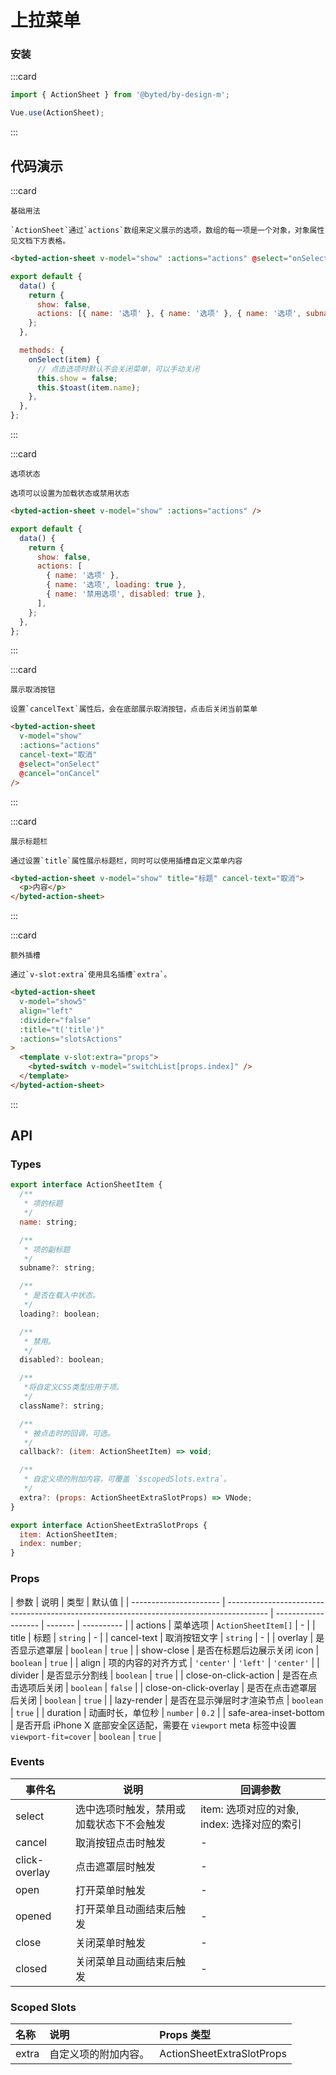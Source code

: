 # 上拉菜单

### 安装

:::card

```javascript
import { ActionSheet } from '@byted/by-design-m';

Vue.use(ActionSheet);
```

:::

## 代码演示

:::card

```topic
基础用法
```

```desc
`ActionSheet`通过`actions`数组来定义展示的选项，数组的每一项是一个对象，对象属性见文档下方表格。
```

```html
<byted-action-sheet v-model="show" :actions="actions" @select="onSelect" />
```

```javascript
export default {
  data() {
    return {
      show: false,
      actions: [{ name: '选项' }, { name: '选项' }, { name: '选项', subname: '描述详细信息' }],
    };
  },

  methods: {
    onSelect(item) {
      // 点击选项时默认不会关闭菜单，可以手动关闭
      this.show = false;
      this.$toast(item.name);
    },
  },
};
```

:::

:::card

```topic
选项状态
```

```desc
选项可以设置为加载状态或禁用状态
```

```html
<byted-action-sheet v-model="show" :actions="actions" />
```

```javascript
export default {
  data() {
    return {
      show: false,
      actions: [
        { name: '选项' },
        { name: '选项', loading: true },
        { name: '禁用选项', disabled: true },
      ],
    };
  },
};
```

:::

:::card

```topic
展示取消按钮
```

```desc
设置`cancelText`属性后，会在底部展示取消按钮，点击后关闭当前菜单
```

```html
<byted-action-sheet
  v-model="show"
  :actions="actions"
  cancel-text="取消"
  @select="onSelect"
  @cancel="onCancel"
/>
```

:::

:::card

```topic
展示标题栏
```

```desc
通过设置`title`属性展示标题栏，同时可以使用插槽自定义菜单内容
```

```html
<byted-action-sheet v-model="show" title="标题" cancel-text="取消">
  <p>内容</p>
</byted-action-sheet>
```

:::

:::card

```topic
额外插槽
```

```desc
通过`v-slot:extra`使用具名插槽`extra`。
```

```html
<byted-action-sheet
  v-model="show5"
  align="left"
  :divider="false"
  :title="t('title')"
  :actions="slotsActions"
>
  <template v-slot:extra="props">
    <byted-switch v-model="switchList[props.index]" />
  </template>
</byted-action-sheet>
```

:::

## API

### Types

```javascript
export interface ActionSheetItem {
  /**
   * 项的标题
   */
  name: string;

  /**
   * 项的副标题
   */
  subname?: string;

  /**
   * 是否在载入中状态。
   */
  loading?: boolean;

  /**
   * 禁用。
   */
  disabled?: boolean;

  /**
   *将自定义CSS类型应用于项。
   */
  className?: string;

  /**
   * 被点击时的回调，可选。
   */
  callback?: (item: ActionSheetItem) => void;

  /**
   * 自定义项的附加内容，可覆盖 `$scopedSlots.extra`。
   */
  extra?: (props: ActionSheetExtraSlotProps) => VNode;
}

export interface ActionSheetExtraSlotProps {
  item: ActionSheetItem;
  index: number;
}
```

### Props

| 参数                   | 说明                                                                                     | 类型                | 默认值  |
| ---------------------- | ---------------------------------------------------------------------------------------- | ------------------- | ------- | ---------- |
| actions                | 菜单选项                                                                                 | `ActionSheetItem[]` | -       |
| title                  | 标题                                                                                     | `string`            | -       |
| cancel-text            | 取消按钮文字                                                                             | `string`            | -       |
| overlay                | 是否显示遮罩层                                                                           | `boolean`           | `true`  |
| show-close             | 是否在标题后边展示关闭 icon                                                              | `boolean`           | `true`  |
| align                  | 项的内容的对齐方式                                                                       | `'center'`        &#124; `'left'` | `'center'` |
| divider                | 是否显示分割线                                                                           | `boolean`           | `true`  |
| close-on-click-action  | 是否在点击选项后关闭                                                                     | `boolean`           | `false` |
| close-on-click-overlay | 是否在点击遮罩层后关闭                                                                   | `boolean`           | `true`  |
| lazy-render            | 是否在显示弹层时才渲染节点                                                               | `boolean`           | `true`  |
| duration               | 动画时长，单位秒                                                                         | `number`            | `0.2`   |
| safe-area-inset-bottom | 是否开启 iPhone X 底部安全区适配，需要在 `viewport` meta 标签中设置 `viewport-fit=cover` | `boolean`           | `true`  |

### Events

| 事件名        | 说明                                     | 回调参数                                    |
| ------------- | ---------------------------------------- | ------------------------------------------- |
| select        | 选中选项时触发，禁用或加载状态下不会触发 | item: 选项对应的对象, index: 选择对应的索引 |
| cancel        | 取消按钮点击时触发                       | -                                           |
| click-overlay | 点击遮罩层时触发                         | -                                           |
| open          | 打开菜单时触发                           | -                                           |
| opened        | 打开菜单且动画结束后触发                 | -                                           |
| close         | 关闭菜单时触发                           | -                                           |
| closed        | 关闭菜单且动画结束后触发                 | -                                           |

### Scoped Slots

| 名称  | 说明                 | Props 类型                |
| :---- | :------------------- | :------------------------ |
| extra | 自定义项的附加内容。 | ActionSheetExtraSlotProps |
